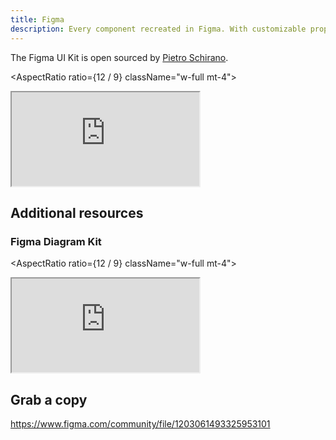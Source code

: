 ```yaml
---
title: Figma
description: Every component recreated in Figma. With customizable props, typography and icons.
---
```


The Figma UI Kit is open sourced by [Pietro Schirano](https://twitter.com/skirano).

<AspectRatio ratio={12 / 9} className="w-full mt-4">
  <iframe
    src="https://www.figma.com/embed?embed_host=share&url=https%3A%2F%2Fwww.figma.com%2Fdesign%2FWCja3lpEj1DeunV1d5zu5D%2FDesign-System%3Fnode-id%3D520%253A1715%26t%3Dz8Quu7PADvSqD0Ss-1"
    className="h-full w-full overflow-hidden rounded-lg border bg-surface-100"
  ></iframe>
</AspectRatio>

## Additional resources

### Figma Diagram Kit

<AspectRatio ratio={12 / 9} className="w-full mt-4">
  <iframe
    src="https://www.figma.com/embed?embed_host=share&url=https%3A%2F%2Fwww.figma.com%2Fdesign%2Fd6EV8a9G2yLht01AayAkmJ%2FDiagram-Kit-(Variables)%3Fnode-id%3D47%253A7265%26t%3D3JsjisJgJqD08wGG-1"
    className="h-full w-full overflow-hidden rounded-lg border bg-surface-100"
  ></iframe>
</AspectRatio>

## Grab a copy

https://www.figma.com/community/file/1203061493325953101
